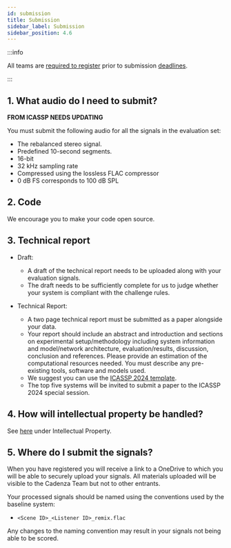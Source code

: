 ```yaml
---
id: submission
title: Submission
sidebar_label: Submission
sidebar_position: 4.6
---
```


:::info

All teams are [required to register](registration) prior to submission [deadlines](key_dates).

:::

## 1. What audio do I need to submit?

**FROM ICASSP NEEDS UPDATING**

You must submit the following audio for all the signals in the evaluation set:

* The rebalanced stereo signal.
* Predefined 10-second segments.
* 16-bit
* 32 kHz sampling rate
* Compressed using the lossless FLAC compressor
* 0 dB FS corresponds to 100 dB SPL

## 2. Code

We encourage you to make your code open source.

## 3. Technical report

* Draft:
    * A draft of the technical report needs to be uploaded along with your evaluation signals.
    * The draft needs to be sufficiently complete for us to judge whether your system is compliant with the challenge rules.
	
* Technical Report:
    * A two page technical report must be submitted as a paper alongside your data.
    * Your report should include an abstract and introduction and sections on experimental setup/methodology including system information
      and model/network architecture, evaluation/results, discussion, conclusion and references.
      Please provide an estimation of the computational resources needed. You must describe any pre-existing tools, software and models used.
    * We suggest you can use the [ICASSP 2024 template](https://2024.ieeeicassp.org/icassp-paper-guidelines/).
    * The top five systems will be invited to submit a paper to the ICASSP 2024 special session.

## 4. How will intellectual property be handled?

See [here](rules#7-intellectual-property) under Intellectual Property.

## 5. Where do I submit the signals?

When you have registered you will receive a link to a OneDrive to which you will be able to securely upload your signals.
All materials uploaded will be visible to the Cadenza Team but not to other entrants.

Your processed signals should be named using the conventions used by the baseline system:
*  `<Scene ID>_<Listener ID>_remix.flac`

Any changes to the naming convention may result in your signals not being able to be scored.
